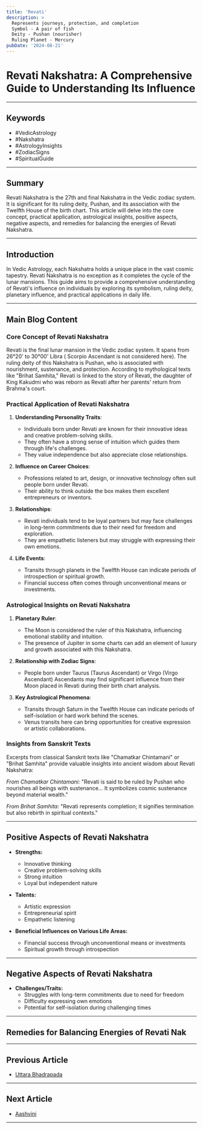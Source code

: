 ```yaml
---
title: 'Revati'
description: >
  Represents journeys, protection, and completion
  Symbol - A pair of fish
  Deity - Pushan (nourisher)
  Ruling Planet - Mercury
pubDate: '2024-08-21'
---
```


# Revati Nakshatra: A Comprehensive Guide to Understanding Its Influence

---

## Keywords
- #VedicAstrology
- #Nakshatra
- #AstrologyInsights
- #ZodiacSigns
- #SpiritualGuide

---

## Summary
Revati Nakshatra is the 27th and final Nakshatra in the Vedic zodiac system. It is significant for its ruling deity, Pushan, and its association with the Twelfth House of the birth chart. This article will delve into the core concept, practical application, astrological insights, positive aspects, negative aspects, and remedies for balancing the energies of Revati Nakshatra.

---

## Introduction
In Vedic Astrology, each Nakshatra holds a unique place in the vast cosmic tapestry. Revati Nakshatra is no exception as it completes the cycle of the lunar mansions. This guide aims to provide a comprehensive understanding of Revati's influence on individuals by exploring its symbolism, ruling deity, planetary influence, and practical applications in daily life.

---

## Main Blog Content

### Core Concept of Revati Nakshatra
Revati is the final lunar mansion in the Vedic zodiac system. It spans from 26°20' to 30°00' Libra ( Scorpio Ascendant is not considered here). The ruling deity of this Nakshatra is Pushan, who is associated with nourishment, sustenance, and protection. According to mythological texts like "Brihat Samhita," Revati is linked to the story of Revati, the daughter of King Kakudmi who was reborn as Revati after her parents' return from Brahma's court.

### Practical Application of Revati Nakshatra

1. **Understanding Personality Traits**:
   - Individuals born under Revati are known for their innovative ideas and creative problem-solving skills.
   - They often have a strong sense of intuition which guides them through life's challenges.
   - They value independence but also appreciate close relationships.

2. **Influence on Career Choices**:
   - Professions related to art, design, or innovative technology often suit people born under Revati.
   - Their ability to think outside the box makes them excellent entrepreneurs or inventors.

3. **Relationships**:
   - Revati individuals tend to be loyal partners but may face challenges in long-term commitments due to their need for freedom and exploration.
   - They are empathetic listeners but may struggle with expressing their own emotions.

4. **Life Events**:
   - Transits through planets in the Twelfth House can indicate periods of introspection or spiritual growth.
   - Financial success often comes through unconventional means or investments.

### Astrological Insights on Revati Nakshatra

1. **Planetary Ruler**:
   - The Moon is considered the ruler of this Nakshatra, influencing emotional stability and intuition.
   - The presence of Jupiter in some charts can add an element of luxury and growth associated with this Nakshatra.

2. **Relationship with Zodiac Signs**:
   - People born under Taurus (Taurus Ascendant) or Virgo (Virgo Ascendant) Ascendants may find significant influence from their Moon placed in Revati during their birth chart analysis.

3. **Key Astrological Phenomena**:
   - Transits through Saturn in the Twelfth House can indicate periods of self-isolation or hard work behind the scenes.
   - Venus transits here can bring opportunities for creative expression or artistic collaborations.

### Insights from Sanskrit Texts

Excerpts from classical Sanskrit texts like "Chamatkar Chintamani" or "Brihat Samhita" provide valuable insights into ancient wisdom about Revati Nakshatra:

*From Chamatkar Chintamani:* 
"Revati is said to be ruled by Pushan who nourishes all beings with sustenance... It symbolizes cosmic sustenance beyond material wealth."

*From Brihat Samhita:* 
"Revati represents completion; it signifies termination but also rebirth in spiritual contexts."

---

## Positive Aspects of Revati Nakshatra

- **Strengths:**
  - Innovative thinking
  - Creative problem-solving skills
  - Strong intuition
  - Loyal but independent nature

- **Talents:**
  - Artistic expression
  - Entrepreneurial spirit
  - Empathetic listening

- **Beneficial Influences on Various Life Areas:**
  - Financial success through unconventional means or investments
  - Spiritual growth through introspection

---

## Negative Aspects of Revati Nakshatra

- **Challenges/Traits:**
  - Struggles with long-term commitments due to need for freedom 
  - Difficulty expressing own emotions 
  - Potential for self-isolation during challenging times 

---

## Remedies for Balancing Energies of Revati Nak
---

## Previous Article
- [Uttara Bhadrapada](/blogs-md/05_Nakshatra/0526_Uttara_Bhadrapada.mdx)

---

## Next Article
- [Aashvini](/blogs-md/05_Nakshatra/0501_Aashvini.mdx)

---
